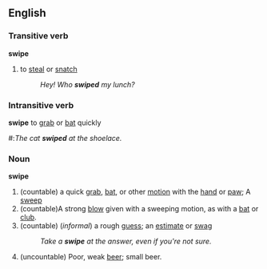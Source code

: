 ==English==

===Transitive verb===
'''swipe'''
#to [[steal]] or [[snatch]]
#:''Hey! Who '''swiped''' my lunch?''
===Intransitive verb===
'''swipe'''
to [[grab]] or [[bat]] quickly
#:''The cat '''swiped''' at the shoelace.''

===Noun===
'''swipe'''
#(countable) a quick [[grab]], [[bat]], or other [[motion]] with the [[hand]] or [[paw]]; A [[sweep]]
#(countable)A strong [[blow]] given with a sweeping motion, as with a [[bat]] or [[club]].
#(countable) (''informal'') a rough [[guess]]; an [[estimate]] or [[swag]]
#:''Take a '''swipe''' at the answer, even if you're not sure.''
#(uncountable) Poor, weak [[beer]]; small beer.